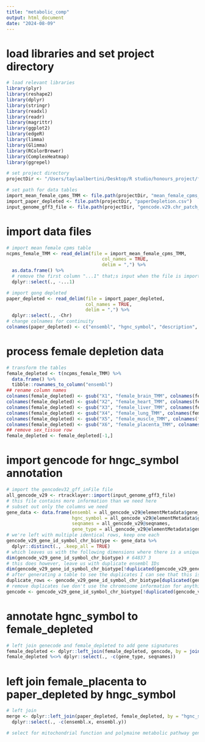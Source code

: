 ```yaml
---
title: "metabolic_comp"
output: html_document
date: "2024-08-09"
---
```


# load libraries and set project directory 
```r
# load relevant libraries 
library(plyr)
library(reshape2)
library(dplyr)
library(stringr)
library(readxl)
library(readr)
library(magrittr)
library(ggplot2)
library(edgeR)
library(limma)
library(Glimma)
library(RColorBrewer)
library(ComplexHeatmap)
library(ggrepel)

# set project directory
projectDir <- "/Users/taylaalbertini/Desktop/R studio/honours_project/fetal_comparison/readCounts_analysis/rawData"

# set path for data tables 
import_mean_female_cpms_TMM <- file.path(projectDir, "mean_female_cpms_TMM.csv")
import_paper_depleted <- file.path(projectDir, "paperDepletion.csv")
input_genome_gff3_file <- file.path(projectDir, "gencode.v29.chr_patch_hapl_scaff.annotation.gff3")
```

# import data files
```r
# import mean female cpms table
ncpms_female_TMM <- read_delim(file = import_mean_female_cpms_TMM,
                                   col_names = TRUE,
                                   delim = ",") %>%
  as.data.frame() %>%
  # remove the first column "...1" that;s input when the file is imported
  dplyr::select(., -...1)

# import gong depleted
paper_depleted <- read_delim(file = import_paper_depleted,
                             col_names = TRUE,
                             delim = ",") %>% 
  dplyr::select(., -Chr)
# change colnames for continuity 
colnames(paper_depleted) <- c("ensembl", "hgnc_symbol", "description", "nCPM")
```

# process female depletion data 
```r
# transform the tables
female_depleted <- t(ncpms_female_TMM) %>%
  data.frame() %>%
  tibble::rownames_to_column("ensembl")
## rename column names
colnames(female_depleted) <- gsub("X1", "female_brain_TMM", colnames(female_depleted))
colnames(female_depleted) <- gsub("X2", "female_heart_TMM", colnames(female_depleted))
colnames(female_depleted) <- gsub("X3", "female_liver_TMM", colnames(female_depleted))
colnames(female_depleted) <- gsub("X4", "female_lung_TMM", colnames(female_depleted))
colnames(female_depleted) <- gsub("X5", "female_muscle_TMM", colnames(female_depleted))
colnames(female_depleted) <- gsub("X6", "female_placenta_TMM", colnames(female_depleted))
## remove sex_tissue row
female_depleted <- female_depleted[-1,]
```

# import gencode for hngc_symbol annotation
```r
# import the gencodev32_gff_inFile file
all_gencode_v29 <- rtracklayer::import(input_genome_gff3_file)
# this file contains more information than we need here
# subset out only the columns we need
gene_data <- data.frame(ensembl = all_gencode_v29@elementMetadata$gene_id,
                        hgnc_symbol = all_gencode_v29@elementMetadata$gene_name,
                        seqnames = all_gencode_v29@seqnames,
                        gene_type = all_gencode_v29@elementMetadata$gene_type)
# we're left with multiple identical rows, keep one each
gencode_v29_gene_id_symbol_chr_biotype <- gene_data %>%
  dplyr::distinct(., .keep_all = TRUE)
# which leaves us with the following dimensions where there is a unique combination of ensembl ID, hgnc symbol and chromosome
dim(gencode_v29_gene_id_symbol_chr_biotype) # 64837 3
# this does however, leave us with duplicate ensembl IDs
dim(gencode_v29_gene_id_symbol_chr_biotype[!duplicated(gencode_v29_gene_id_symbol_chr_biotype$ensembl), ]) # 64792 3
# after generating a table to see the duplicates I can see that this is an X/Y chromosome issue. All genes are assigned to both chromosomes
duplicate_rows <- gencode_v29_gene_id_symbol_chr_biotype[duplicated(gencode_v29_gene_id_symbol_chr_biotype$ensembl) | duplicated(gencode_v29_gene_id_symbol_chr_biotype$ensembl, fromLast = TRUE),]
# remove duplicates (we don't use the chromosome information for anything)
gencode <- gencode_v29_gene_id_symbol_chr_biotype[!duplicated(gencode_v29_gene_id_symbol_chr_biotype$ensembl), ]
```

# annotate hgnc_symbol to female_depleted
```r
# left join genecode and female_depleted to add gene signatures 
female_depleted <- dplyr::left_join(female_depleted, gencode, by = join_by(ensembl)) 
female_depleted %<>% dplyr::select(., -c(gene_type, seqnames))
```

# left join female_placenta to paper_depleted by hngc_symbol
```r
# left join
merge <- dplyr::left_join(paper_depleted, female_depleted, by = "hgnc_symbol") %>% 
  dplyr::select(., -c(ensembl.x, ensembl.y))

# select for mitochondrial function and polymaine metabolic pathway genes

```

